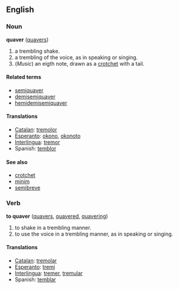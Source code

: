 ==English==
=== Noun ===
'''quaver''' ([[quavers]])

# a trembling shake.
# a trembling of the voice, as in speaking or singing.
# (''Music'') an eigth note, drawn as a [[crotchet]] with a tail.

==== Related terms ====
*[[semiquaver]]
*[[demisemiquaver]]
*[[hemidemisemiquaver]]

==== Translations ====
*[[Catalan]]: [[tremolor]]
*[[Esperanto]]: [[okono]], [[okonoto]]
*[[Interlingua]]: [[tremor]]
*Spanish: [[temblor]]

====See also====
*[[crotchet]]
*[[minim]]
*[[semibreve]]

=== Verb ===
'''to quaver''' ([[quavers]], [[quavered]], [[quavering]])

# to shake in a trembling manner.
# to use the voice in a trembling manner, as in speaking or singing.

==== Translations ====
*[[Catalan]]: [[tremolar]]
*[[Esperanto]]: [[tremi]]
*[[Interlingua]]: [[tremer]], [[tremular]]
*Spanish: [[temblar]]
